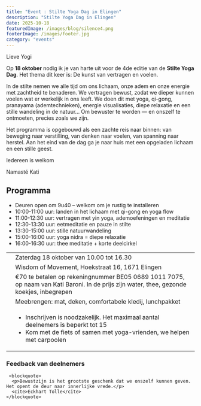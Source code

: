 ```yaml
---
title: "Event : Stilte Yoga Dag in Elingen"
description: "Stilte Yoga Dag in Elingen"
date: 2025-10-18
featuredImage: /images/blog/silence4.png
footerImage: /images/footer.jpg
category: "events"
---
```


Lieve Yogi

Op **18 oktober** nodig ik je van harte uit voor de 4de editie van de **Stilte Yoga Dag**.
Het thema dit keer is: De kunst van vertragen en voelen.

In de stilte nemen we alle tijd om ons lichaam, onze adem en onze energie met zachtheid te benaderen. We vertragen bewust, zodat we dieper kunnen voelen wat er werkelijk in ons leeft.
We doen dit met yoga, qi-gong, pranayama (ademtechnieken), energie visualisaties, diepe relaxatie en een stille wandeling in de natuur...
Om bewuster te worden — en onszelf te ontmoeten, precies zoals we zijn.

Het programma is opgebouwd als een zachte reis naar binnen: van beweging naar verstilling, van denken naar voelen, van spanning naar herstel.
Aan het eind van de dag ga je naar huis met een opgeladen lichaam en een stille geest.

Iedereen is welkom

Namasté
Kati


## Programma
- Deuren open om 9u40 – welkom om je rustig te installeren
- 10:00-11:00 uur: landen in het lichaam met qi-gong en yoga flow
- 11:00-12:30 uur: vertragen met yin yoga, ademoefeningen en meditatie
- 12:30-13:30 uur: eetmeditatie en pauze in stilte
- 13:30-15:00 uur: stille natuurwandeling
- 15:00-16:00 uur: yoga nidra = diepe relaxatie
- 16:00-16:30 uur: thee meditatie + korte deelcirkel



|  | |
| :---: | --- |
|<CalendarIcon/>| Zaterdag 18 oktober van 10.00 tot 16.30 |
| <LocationIcon/> | Wisdom of Movement, Hoekstraat 16, 1671 Elingen | 
| <MoneyIcon/> |	€70 te betalen op rekeningnummer BE05 0689 1011 7075, op naam van Kati Baroni. In de prijs zijn water, thee, gezonde koekjes, inbegrepen | 
 |<ToolIcon/>|Meebrengen: mat, deken, comfortabele kledij, lunchpakket|
| <BellIcon/> | <ul><li>Inschrijven is noodzakelijk. Het maximaal aantal deelnemers is beperkt tot 15</li><li>Kom met de fiets of samen met yoga-vrienden, we helpen met carpoolen</li></ul> | 

<Section autoMargin={false}>
 <Content fullwidth>
     <h3>Feedback van deelnemers</h3>       
     <Carousel ContentWithBackgroundImageName="" folderNameWithMdxFiles="silence-day-testimonial"/>   

     <blockquote>
      <p>Bewustzijn is het grootste geschenk dat we onszelf kunnen geven. Het opent de deur naar innerlijke vrede.</p>
      <cite>Eckhart Tolle</cite>
    </blockquote>
  </Content>
</Section>  


  
  
